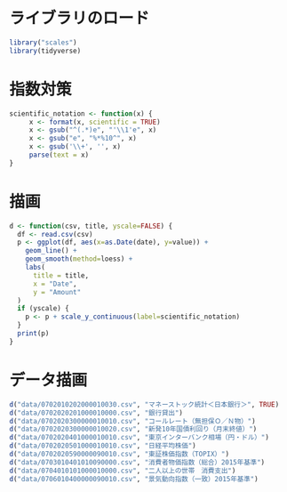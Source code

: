# ライブラリのロード
```{R}
library("scales")
library(tidyverse)
```

# 指数対策
```{R}
scientific_notation <- function(x) {
     x <- format(x, scientific = TRUE)
     x <- gsub("^(.*)e", "'\\1'e", x)
     x <- gsub("e", "%*%10^", x)
     x <- gsub('\\+', '', x)
     parse(text = x)
}
```

# 描画
```{R}
d <- function(csv, title, yscale=FALSE) {
  df <- read.csv(csv)
  p <- ggplot(df, aes(x=as.Date(date), y=value)) +
    geom_line() +
    geom_smooth(method=loess) +
    labs(
      title = title,
      x = "Date",
      y = "Amount"
  )
  if (yscale) {
    p <- p + scale_y_continuous(label=scientific_notation)
  }
  print(p)
}
```

# データ描画
```{R}
d("data/0702010202000010030.csv", "マネーストック統計＜日本銀行＞", TRUE)
d("data/0702020201000010000.csv", "銀行貸出")
d("data/0702020300000010010.csv", "コールレート（無担保Ｏ／Ｎ物）")
d("data/0702020300000010020.csv", "新発10年国債利回り（月末終値）")
d("data/0702020401000010010.csv", "東京インターバンク相場（円・ドル）")
d("data/0702020501000010010.csv", "日経平均株価")
d("data/0702020590000090010.csv", "東証株価指数（TOPIX）")
d("data/0703010401010090000.csv", "消費者物価指数（総合）2015年基準")
d("data/0704010101000010000.csv", "二人以上の世帯　消費支出")
d("data/0706010400000090010.csv", "景気動向指数（一致）2015年基準")

```



